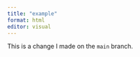 ```yaml
---
title: "example"
format: html
editor: visual
---
```


This is a change I made on the `main` branch.
